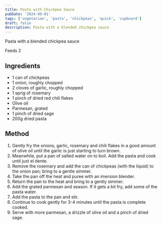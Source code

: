```yaml
---
title: Pasta with Chickpea Sauce
pubDate: '2024-09-01'
tags: ['vegetarian', 'pasta', 'chickpeas', 'quick', 'cupboard']
draft: false
description: Pasta with a blended chickpea sauce
---
```


Pasta with a blended chickpea sauce

Feeds 2

## Ingredients

- 1 can of chickpeas
- 1 onion, roughly chopped
- 2 cloves of garlic, roughly chopped
- 1 sprig of rosemary
- 1 pinch of dried red chili flakes
- Olive oil
- Parmesan, grated
- 1 pinch of dried sage
- 200g dried pasta

## Method

1. Gently fry the onions, garlic, rosemary and chili flakes in a good amount of olive oil until the garlic is just starting to turn brown.
2. Meanwhile, put a pan of salted water on to boil. Add the pasta and cook until just el dente.
3. Remove the rosemary and add the can of chickpeas (with the liquid) to the onion pan; bring to a gentle simmer.
4. Take the pan off the heat and puree with an imersion blender.
5. Return the pan to the heat and bring to a gently simmer.
6. Add the grated parmesan and season. If it gets a bit fry, add some of the pasta water.
7. Add the pasta to the pan and stir.
8. Continue to cook gently for 3-4 minutes until the pasta is complete cooked.
9. Serve with more parmesan, a drizzle of olive oil and a pinch of dried sage.
